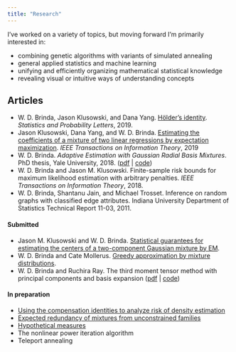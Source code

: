 ```yaml
---
title: "Research"
---
```



I've worked on a variety of topics, but moving forward I'm primarily interested in:

- combining genetic algorithms with variants of simulated annealing
- general applied statistics and machine learning
- unifying and efficiently organizing mathematical statistical knowledge
- revealing visual or intuitive ways of understanding concepts


## Articles

- W. D. Brinda, Jason Klusowski, and Dana Yang. [H&ouml;lder's identity](static/papers/holders-identity.pdf). *Statistics and Probability Letters*, 2019.
- Jason Klusowski, Dana Yang, and W. D. Brinda. [Estimating the coefficients of a mixture of two linear regressions by expectation maximization](http://arxiv.org/pdf/1608.02280.pdf). *IEEE Transactions on Information Theory*, 2019
- W. D. Brinda. *Adaptive Estimation with Gaussian Radial Basis Mixtures*. PhD thesis, Yale University, 2018. ([pdf](static/papers/adaptive-estimation-with-gaussian-radial-basis-mixtures.pdf) | [code](static/papers/adaptive-estimation-with-gaussian-radial-basis-mixtures-code.zip))
- W. D. Brinda and Jason M. Klusowski. Finite-sample risk bounds for maximum likelihood estimation with arbitrary penalties. *IEEE Transactions on Information Theory*, 2018.
- W. D. Brinda, Shantanu Jain, and Michael Trosset. Inference on random graphs with classified edge attributes. Indiana University Department of Statistics Technical Report 11-03, 2011.


#### Submitted

- Jason M. Klusowski and W. D. Brinda. [Statistical guarantees for estimating the centers of a two-component Gaussian mixture by EM](https://arxiv.org/abs/1608.02280).
- W. D. Brinda and Cate Mollerus. [Greedy approximation by mixture distributions](static/papers/greedy-approximation-by-mixture-distributions.pdf).
- W. D. Brinda and Ruchira Ray. The third moment tensor method with principal components and basis expansion ([pdf](static/papers/tensor-method-with-pca-and-basis-expansion.pdf) | [code](static/papers/tensor-method-with-pca-and-basis-expansion.r))


#### In preparation

- [Using the compensation identities to analyze risk of density estimation](static/papers/using-the-compensation-identities-to-analyze-risk-of-density-estimation.pdf)
- [Expected redundancy of mixtures from unconstrained families](static/papers/expected-redundancy-of-mixtures-from-unconstrained-families.pdf)
- [Hypothetical measures](static/papers/hypothetical-measures.pdf)
- The nonlinear power iteration algorithm
- Teleport annealing


